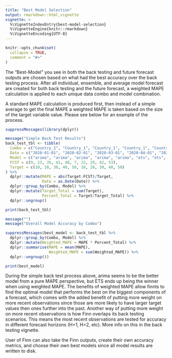 ```yaml
---
title: "Best Model Selection"
output: rmarkdown::html_vignette
vignette: >
  %\VignetteIndexEntry{best-model-selection}
  %\VignetteEngine{knitr::rmarkdown}
  %\VignetteEncoding{UTF-8}
---
```


```r
knitr::opts_chunk$set(
  collapse = TRUE,
  comment = "#>"
)
```

The "Best-Model" you see in both the back testing and future forecast outputs are chosen based on what had the best accuracy over the back testing process. After all individual, ensemble, and average model forecast are created for both back testing and the future forecast, a weighted MAPE calculation is applied to each unique data combo and model combination.

A standard MAPE calculation is produced first, then instead of a simple average to get the final MAPE a weighted MAPE is taken based on the size of the target variable value. Please see below for an example of the process.

```r
suppressMessages(library(dplyr))

message("Simple Back Test Results")
back_test_tbl <- tibble(
  Combo = c("Country_1", "Country_1", "Country_1", "Country_1", "Country_1", "Country_1", "Country_1", "Country_1", "Country_1", "Country_1"), 
  Date = c("2020-01-01", "2020-02-01", "2020-03-01", "2020-04-01", "2020-05-01", "2020-01-01", "2020-02-01", "2020-03-01", "2020-04-01", "2020-05-01"), 
  Model = c("arima", "arima", "arima", "arima", "arima", "ets", "ets", "ets", "ets", "ets"), 
  FCST = c(9, 23, 35, 41, 48, 7, 22, 29, 42, 53), 
  Target = c(10, 20, 30, 40, 50, 10, 20, 30, 40, 50)
) %>%
  dplyr::mutate(MAPE = abs(Target-FCST)/Target, 
                Date = as.Date(Date)) %>%
  dplyr::group_by(Combo, Model) %>%
  dplyr::mutate(Target_Total = sum(Target), 
                Percent_Total = Target/Target_Total) %>%
  dplyr::ungroup()

print(back_test_tbl)

message("")
message("Overall Model Accuracy by Combo")

suppressMessages(best_model <- back_test_tbl %>%
  dplyr::group_by(Combo, Model) %>%
  dplyr::mutate(Weighted_MAPE = MAPE * Percent_Total) %>%
  dplyr::summarise(MAPE = mean(MAPE), 
                   Weighted_MAPE = sum(Weighted_MAPE)) %>%
  dplyr::ungroup())

print(best_model)

```

During the simple back test process above, arima seems to be the better model from a pure MAPE perspective, but ETS ends up being the winner when using weighted MAPE. The benefits of weighted MAPE allow finnts to find the optimal model that performs the best on the biggest components of a forecast, which comes with the added benefit of putting more weight on more recent observations since those are more likely to have larger target values then ones further into the past. Another way of putting more weight on more recent observations is how Finn overlaps its back testing scenarios. This means the most recent observations are tested for accuracy in different forecast horizons (H=1, H=2, etc). More info on this in the back testing vignette.

User of Finn can also take the Finn outputs, create their own accuracy metrics, and choose their own best models since all model results are written to disk.
